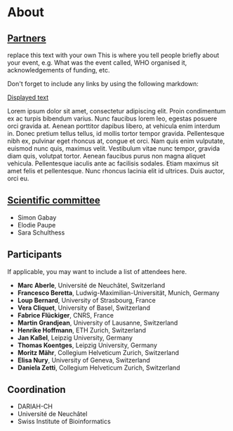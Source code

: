 # About

## [Partners](https://datacite.hypotheses.org/partners)

replace this text with your own This is where you tell people briefly about your
event, e.g. What was the event called, WHO organised it, acknowledgements of
funding, etc.

Don't forget to include any links by using the following markdown:

[Displayed text](URL)

Lorem ipsum dolor sit amet, consectetur adipiscing elit. Proin condimentum ex ac
turpis bibendum varius. Nunc faucibus lorem leo, egestas posuere orci gravida
at. Aenean porttitor dapibus libero, at vehicula enim interdum in. Donec pretium
tellus tellus, id mollis tortor tempor gravida. Pellentesque nibh ex, pulvinar
eget rhoncus at, congue et orci. Nam quis enim vulputate, euismod nunc quis,
maximus velit. Vestibulum vitae nunc tempor, gravida diam quis, volutpat tortor.
Aenean faucibus purus non magna aliquet vehicula. Pellentesque iaculis ante ac
facilisis sodales. Etiam maximus sit amet felis et pellentesque. Nunc rhoncus
lacinia elit id ultrices. Duis auctor, orci eu.

## [Scientific committee](url)

- Simon Gabay
- Elodie Paupe
- Sara Schulthess

## Participants

If applicable, you may want to include a list of attendees here.

- **Marc Aberle**, Université de Neuchâtel, Switzerland
- **Francesco Beretta**, Ludwig-Maximilian-Universität, Munich, Germany
- **Loup Bernard**, University of Strasbourg, France
- **Vera Cliquet**, University of Basel, Switzerland
- **Fabrice Flückiger**, CNRS, France
- **Martin Grandjean**, University of Lausanne, Switzerland
- **Henrike Hoffmann**, ETH Zurich, Switzerland
- **Jan Kaßel**, Leipzig University, Germany
- **Thomas Koentges**, Leipzig University, Germany
- **Moritz Mähr**, Collegium Helveticum Zurich, Switzerland
- **Elisa Nury**, University of Geneva, Switzerland
- **Daniela Zetti**, Collegium Helveticum Zurich, Switzerland

## Coordination

- DARIAH-CH
- Université de Neuchâtel
- Swiss Institute of Bioinformatics
